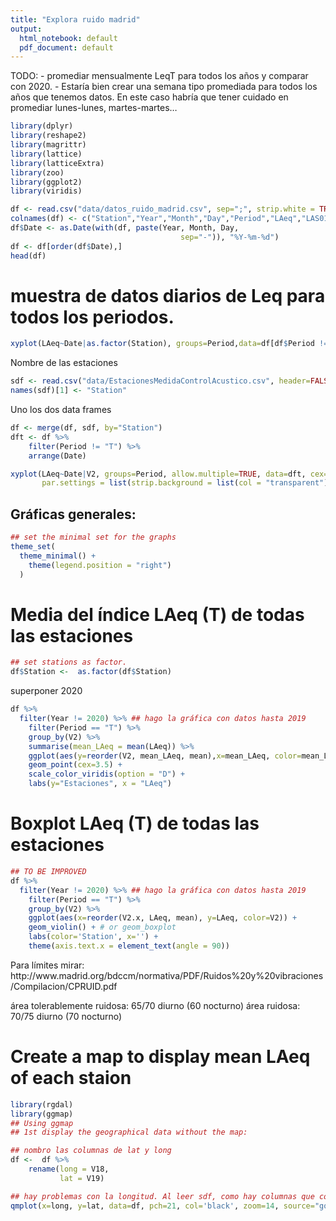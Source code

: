 ```yaml
---
title: "Explora ruido madrid"
output:
  html_notebook: default
  pdf_document: default
---
```


TODO:
- promediar mensualmente LeqT para todos los años y comparar con 2020.
- Estaría bien crear una semana tipo promediada para todos los años que tenemos datos. En este caso habría que tener cuidado en promediar lunes-lunes, martes-martes...
 
```r
library(dplyr)
library(reshape2)
library(magrittr)
library(lattice)
library(latticeExtra)
library(zoo)
library(ggplot2)
library(viridis)
```
 
```r
df <- read.csv("data/datos_ruido_madrid.csv", sep=";", strip.white = TRUE)
colnames(df) <- c("Station","Year","Month","Day","Period","LAeq","LAS01","LAS10","LAS50","LAS90","LAS99")
df$Date <- as.Date(with(df, paste(Year, Month, Day, 
                                      sep="-")), "%Y-%m-%d")
df <- df[order(df$Date),]
head(df)
```

# muestra de datos diarios de Leq para todos los periodos.
 
```r
xyplot(LAeq~Date|as.factor(Station), groups=Period,data=df[df$Period != "T", ], type='l', strip =TRUE,  grid=TRUE, alpha=0.8, par.settings = list(strip.background = list(col = "transparent")))
```

Nombre de las estaciones
```r
sdf <- read.csv("data/EstacionesMedidaControlAcustico.csv", header=FALSE, sep=",", fileEncoding="ISO-8859-1")
names(sdf)[1] <- "Station"
```

Uno los dos data frames

```r
df <- merge(df, sdf, by="Station")
dft <- df %>%
    filter(Period != "T") %>%
    arrange(Date)
```


```r
xyplot(LAeq~Date|V2, groups=Period, allow.multiple=TRUE, data=dft, cex=0.2, grid=TRUE, alpha=0.8, type='b',
       par.settings = list(strip.background = list(col = "transparent")), auto.key=TRUE)
```

## Gráficas generales:

```r
## set the minimal set for the graphs
theme_set(
  theme_minimal() +
    theme(legend.position = "right")
  )
```
 
# Media del índice LAeq (T) de todas las estaciones

```r
## set stations as factor.
df$Station <-  as.factor(df$Station)
```
superponer 2020
```r
df %>% 
  filter(Year != 2020) %>% ## hago la gráfica con datos hasta 2019
    filter(Period == "T") %>%
    group_by(V2) %>%
    summarise(mean_LAeq = mean(LAeq)) %>%
    ggplot(aes(y=reorder(V2, mean_LAeq, mean),x=mean_LAeq, color=mean_LAeq)) +
    geom_point(cex=3.5) +
    scale_color_viridis(option = "D") +
    labs(y="Estaciones", x = "LAeq")
```


# Boxplot LAeq (T) de todas las estaciones 
```r
## TO BE IMPROVED
df %>% 
  filter(Year != 2020) %>% ## hago la gráfica con datos hasta 2019
    filter(Period == "T") %>%
    group_by(V2) %>%
    ggplot(aes(x=reorder(V2.x, LAeq, mean), y=LAeq, color=V2)) +
    geom_violin() + # or geom_boxplot
    labs(color='Station', x='') +
    theme(axis.text.x = element_text(angle = 90))
```



Para límites mirar: http://www.madrid.org/bdccm/normativa/PDF/Ruidos%20y%20vibraciones/Compilacion/CPRUID.pdf

área tolerablemente ruidosa: 65/70 diurno (60 nocturno)
área ruidosa: 70/75 diurno (70 nocturno)

# Create a map to display mean LAeq of each staion

```r
library(rgdal)
library(ggmap)
## Using ggmap
## 1st display the geographical data without the map:

## nombro las columnas de lat y long
df <-  df %>%
    rename(long = V18,
           lat = V19)

## hay problemas con la longitud. Al leer sdf, como hay columnas que contienen " aparecen rpoblemas porque las columans de algunas filas se desplazan.
qmplot(x=long, y=lat, data=df, pch=21, col='black', zoom=14, source="google")


```

